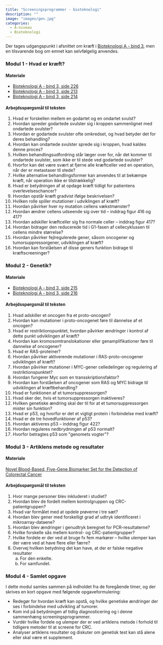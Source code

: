 ```yaml
---
title: "Screeningsprogrammer - bioteknologi"
description: ""
image: "images/gen.jpg"
categories:
  - A-niveau
  - Bioteknologi
---
```


Der tages udgangspunkt i afsnittet om kræft i  [Bioteknologi A - bind 3](https://nucleus.dk/boeger/trykte-boeger/bioteknologi-a-bind-3-detaljer), men en tilsvarende bog om emnet kan selvfølgelig anvendes.

::: {.callout-note collapse="false" appearance="minimal"}
### Modul 1 - Hvad er kræft?

#### Materiale

- [Bioteknologi A - bind 3, side 226](https://bioteknologia3.ibog.nucleus.dk/?id=226)
- [Bioteknologi A - bind 3, side 213](https://bioteknologia3.ibog.nucleus.dk/?id=213)
- [Bioteknologi A - bind 3, side 214](https://bioteknologia3.ibog.nucleus.dk/?id=214)


#### Arbejdsspørgsmål til teksten

1. Hvad er forskellen mellem en godartet og en ondartet svulst?
2. Hvordan spreder godartede svulster sig i kroppen sammenlignet med ondartede svulster?
3. Hvordan er godartede svulster ofte omkredset, og hvad betyder det for deres behandling?
4. Hvordan kan ondartede svulster sprede sig i kroppen, hvad kaldes denne proces?
5. Hvilken behandlingsudfordring står læger over for, når det kommer til ondartede svulster, som ikke er til stede ved godartede svulster?
6. Hvorfor kan det være svært at fjerne alle kræftceller ved en operation, når der er metastaser til stede?
7. Hvilke alternative behandlingsformer kan anvendes til at bekæmpe kræft, når operation ikke er tilstrækkelig?
8. Hvad er betydningen af at opdage kræft tidligt for patientens overlevelseschancer?
9. Hvordan opstår kræft gradvist ifølge beskrivelsen?
10. Hvilken rolle spiller mutationer i udviklingen af kræft?
11.	Hvordan påvirker hver ny mutation cellens vækstmønster?
12.	Hvordan ændrer cellens udseende sig over tid -- inddrag figur 416 og 417?
13.	Hvordan adskiller kræftceller sig fra normale celler -- inddrag figur 417?
14.	Hvordan bidrager den reducerede tid i G1-fasen af cellecyklussen til cellens mindre størrelse?
15.	Hvordan påvirker fejlregulerede gener, såsom oncogener og tumorsuppressorgener, udviklingen af kræft?
16.	Hvordan kan forståelsen af disse geners funktion bidrage til kræftscreeninger?

:::

::: {.callout-note collapse="false" appearance="minimal"}
### Modul 2 - Genetik?

#### Materiale

- [Bioteknologi A - bind 3, side 215](https://bioteknologia3.ibog.nucleus.dk/?id=215)
- [Bioteknologi A - bind 3, side 216](https://bioteknologia3.ibog.nucleus.dk/?id=216)


#### Arbejdsspørgsmål til teksten

1. Hvad adskiller et oncogen fra et proto-oncogen?
2. Hvordan kan mutationer i proto-oncogenet føre til dannelse af et oncogen?
3. Hvad er restriktionspunktet, hvordan påvirker ændringer i kontrol af dette punkt udviklingen af kræft?
4. Hvordan kan kromosomtranslokationer eller genamplifikationer føre til dannelse af oncogener?
5. Hvad er RAS-proteiner?
6. Hvordan påvirker aktiverende mutationer i RAS-proto-oncogener udviklingen af kræft?
7. Hvordan påvirker mutationer i MYC-gener celledelinger og regulering af restriktionspunktet?
8. Hvordan fungerer Myc som en transskriptionsfaktor?
9. Hvordan kan forståelsen af oncogener som RAS og MYC bidrage til udviklingen af kræftbehandling?
10. Hvad er funktionen af et tumorsuppressorgen?
11.	Hvad sker der, hvis et tumorsuppressorgen inaktiveres?
12.	Hvilken genetiske ændring skal der til for at et tumorsuppressorgen mister sin funktion?
13.	Hvad er p53, og hvorfor er det et vigtigt protein i forbindelse med kræft?
14.	Hvad er de tre hovedfunktioner af p53?
15.	Hvordan aktiveres p53 -- inddrag figur 422?
16.	Hvordan reguleres nedbrydningen af p53 normalt?
17.	Hvorfor betragtes p53 som \"genomets vogter\"?


:::

::: {.callout-note collapse="false" appearance="minimal"}
### Modul 3 - Artiklens metode og resultater

#### Materiale
[Novel Blood-Based, Five-Gene Biomarker Set for the Detection of Colorectal Cancer](https://aacrjournals.org/clincancerres/article/14/2/455/196149/Novel-Blood-Based-Five-Gene-Biomarker-Set-for-the)

#### Arbejdsspørgsmål til teksten

1. Hvor mange personer blev inkluderet i studiet?
2. Hvordan blev de fordelt mellem kontrolgruppen og CRC-patientgruppen?
3. Hvad var formålet med at opdele prøverne i tre sæt?
4. Hvordan blev gener med forskelligt grad af udtryk identificeret i mikroarray-dataene?
5. Hvordan blev ændringer i genudtryk beregnet for PCR-resultaterne?
6. Hvilke forskelle sås mellem kontrol- og CRC-patientgrupper?
7. Hvilke fordele er der ved at bruge fx fem markører – hvilke ulemper kan der være ved at have flere eller færre?
8. Overvej hvilken betydning det kan have, at der er falske negative resultater
      a) For den enkelte.
      b) For samfundet.

:::

::: {.callout-note collapse="false" appearance="minimal"}
### Modul 4 - Samlet opgave 

I dette modul samles sammen på indholdet fra de foregående timer, og der skrives en kort opgave med følgende opgaveformulering:


- Redegør for hvordan kræft kan opstå, og hvilke genetiske ændringer der ses i forbindelse med udvikling af tumorer.
- Kom ind på betydningen af tidlig diagnosticering og i denne sammenhæng screeningsprogrammer.
- Vurdér hvilke fordele og ulemper der er ved artiklens metode i forhold til tidligere metoder til at screene for CRC.
- Analyser artiklens resultater og diskuter om genetisk test kan stå alene eller skal være et supplement.



:::